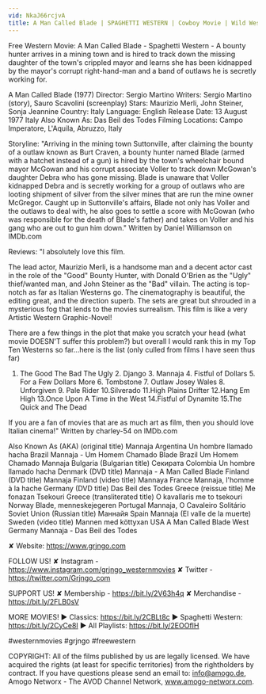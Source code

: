 ```yaml
---
vid: NkaJ66rcjvA
title: A Man Called Blade | SPAGHETTI WESTERN | Cowboy Movie | Wild West | English
---
```


Free Western Movie: A Man Called Blade - Spaghetti Western - A bounty hunter arrives in a mining town and is hired to track down the missing daughter of the town's crippled mayor and learns she has been kidnapped by the mayor's corrupt right-hand-man and a band of outlaws he is secretly working for.

A Man Called Blade (1977)
Director: Sergio Martino
Writers: Sergio Martino (story), Sauro Scavolini (screenplay) 
Stars: Maurizio Merli, John Steiner, Sonja Jeannine
Country: Italy
Language: English
Release Date: 13 August 1977 Italy
Also Known As: Das Beil des Todes 
Filming Locations: Campo Imperatore, L'Aquila, Abruzzo, Italy

Storyline:
"Arriving in the mining town Suttonville, after claiming the bounty of a outlaw known as Burt Craven, a bounty hunter named Blade (armed with a hatchet instead of a gun) is hired by the town's wheelchair bound mayor McGowan and his corrupt associate Voller to track down McGowan's daughter Debra who has gone missing. Blade is unaware that Voller kidnapped Debra and is secretly working for a group of outlaws who are looting shipment of silver from the silver mines that are run the mine owner McGregor. Caught up in Suttonville's affairs, Blade not only has Voller and the outlaws to deal with, he also goes to settle a score with McGowan (who was responsible for the death of Blade's father) and takes on Voller and his gang who are out to gun him down." Written by Daniel Williamson on IMDb.com 

Reviews:
"I absolutely love this film.

The lead actor, Maurizio Merli, is a handsome man and a decent actor cast in the role of the "Good" Bounty Hunter, with Donald O'Brien as the "Ugly" thief/wanted man, and John Steiner as the "Bad" villain. The acting is top-notch as far as Italian Westerns go. The cinematography is beautiful, the editing great, and the direction superb. The sets are great but shrouded in a mysterious fog that lends to the movies surrealism. This film is like a very Artistic Western Graphic-Novel!

There are a few things in the plot that make you scratch your head (what movie DOESN'T suffer this problem?) but overall I would rank this in my Top Ten Westerns so far...here is the list (only culled from films I have seen thus far)

1. The Good The Bad The Ugly 2. Django 3. Mannaja 4. Fistful of Dollars 5. For a Few Dollars More 6. Tombstone 7. Outlaw Josey Wales 8. Unforgiven 9. Pale Rider 10.Silverado 11.High Plains Drifter 12.Hang Em High 13.Once Upon A Time in the West 14.Fistful of Dynamite 15.The Quick and The Dead

If you are a fan of movies that are as much art as film, then you should love Italian cinema!" Written by charley-54 on IMDb.com 

Also Known As (AKA)
(original title) Mannaja
Argentina Un hombre llamado hacha
Brazil Mannaja - Um Homem Chamado Blade
Brazil Um Homem Chamado Mannaja
Bulgaria (Bulgarian title) Секирата
Colombia Un hombre llamado hacha
Denmark (DVD title) Mannaja - A Man Called Blade
Finland (DVD title) Mannaja
Finland (video title) Mannaya
France Mannaja, l'homme à la hache
Germany (DVD title) Das Beil des Todes
Greece (reissue title) Me fonazan Tsekouri
Greece (transliterated title) O kavallaris me to tsekouri
Norway Blade, menneskejegeren
Portugal Mannaja, O Cavaleiro Solitário
Soviet Union (Russian title) Маннайя
Spain Mannaja (El valle de la muerte)
Sweden (video title) Mannen med köttyxan
USA A Man Called Blade
West Germany Mannaja - Das Beil des Todes

✘ Website: https://www.grjngo.com

FOLLOW US!
✘ Instagram - https://www.instagram.com/grjngo_westernmovies
✘ Twitter - https://twitter.com/Grjngo_com

SUPPORT US!
✘ Membership - https://bit.ly/2V63h4q
✘ Merchandise - https://bit.ly/2FLB0sV

MORE MOVIES! 
► Classics: https://bit.ly/2CBLt8c 
► Spaghetti Western: https://bit.ly/2CyCe8I 
► All Playlists: https://bit.ly/2EOOfIH 

#westernmovies #grjngo #freewestern

COPYRIGHT: All of the films published by us are legally licensed. We have acquired the rights (at least for specific territories) from the rightholders by contract. If you have questions please send an email to: info@amogo.de, Amogo Networx - The AVOD Channel Network, www.amogo-networx.com.